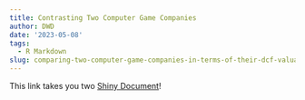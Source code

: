 ```yaml
---
title: Contrasting Two Computer Game Companies
author: DWD
date: '2023-05-08'
tags:
  - R Markdown
slug: comparing-two-computer-game-companies-in-terms-of-their-dcf-valuation
---
```

This link takes you two 
[Shiny Document](https://rart.shinyapps.io/Two_Gaming_Companies/)!

